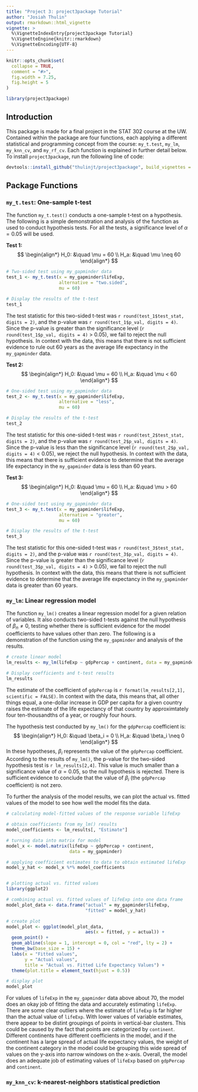 ```yaml
---
title: "Project 3: project3package Tutorial"
author: "Josiah Thulin"
output: rmarkdown::html_vignette
vignette: >
  %\VignetteIndexEntry{project3package Tutorial}
  %\VignetteEngine{knitr::rmarkdown}
  %\VignetteEncoding{UTF-8}
---
```


```r
knitr::opts_chunk$set(
  collapse = TRUE,
  comment = "#>",
  fig.width = 7.25,
  fig.height = 5
)
```

```r
library(project3package)
```

## Introduction

This package is made for a final project in the STAT 302 course at the UW. Contained within the package are four functions, each applying a different statistical and programming concept from the course: `my_t.test`, `my_lm`, `my_knn_cv`, and `my_rf_cv`. Each function is explained in further detail below. To install `project3package`, run the following line of code:

```r
devtools::install_github("thulinjt/project3package", build_vignettes = TRUE, build_opts = c())
```

## Package Functions

### `my_t.test`: One-sample t-test

The function `my_t.test()` conducts a one-sample t-test on a hypothesis. The following is a simple demonstration and analysis of the function as used to conduct hypothesis tests. For all the tests, a significance level of $\alpha = 0.05$ will be used.

**Test 1:**
$$
\begin{align*}
  H_0: &\quad \mu = 60 \\
  H_a: &\quad \mu \neq 60
\end{align*}
$$

```r
# Two-sided test using my_gapminder data
test_1 <- my_t.test(x = my_gapminder$lifeExp,
                    alternative = "two.sided",
                    mu = 60)

# Display the results of the t-test
test_1
```

The test statistic for this two-sided t-test was `r round(test_1$test_stat, digits = 2)`, and the p-value was `r round(test_1$p_val, digits = 4)`. Since the p-value is greater than the significance level (`r round(test_1$p_val, digits = 4)` > 0.05), we fail to reject the null hypothesis. In context with the data, this means that there is not sufficient evidence to rule out 60 years as the average life expectancy in the `my_gapminder` data.

**Test 2:**
$$
\begin{align*}
  H_0: &\quad \mu = 60 \\
  H_a: &\quad \mu < 60
\end{align*}
$$

```r
# One-sided test using my_gapminder data
test_2 <- my_t.test(x = my_gapminder$lifeExp,
                    alternative = "less",
                    mu = 60)

# Display the results of the t-test
test_2
```

The test statistic for this one-sided t-test was `r round(test_2$test_stat, digits = 2)`, and the p-value was `r round(test_2$p_val, digits = 4)`. Since the p-value is less than the significance level (`r round(test_2$p_val, digits = 4)` < 0.05), we reject the null hypothesis. In context with the data, this means that there is sufficient evidence to determine that the average life expectancy in the `my_gapminder` data is less than 60 years.

**Test 3:**
$$
\begin{align*}
  H_0: &\quad \mu = 60 \\
  H_a: &\quad \mu > 60
\end{align*}
$$

```r
# One-sided test using my_gapminder data
test_3 <- my_t.test(x = my_gapminder$lifeExp,
                    alternative = "greater",
                    mu = 60)

# Display the results of the t-test
test_3
```

The test statistic for this one-sided t-test was `r round(test_3$test_stat, digits = 2)`, and the p-value was `r round(test_3$p_val, digits = 4)`. Since the p-value is greater than the significance level (`r round(test_3$p_val, digits = 4)` > 0.05), we fail to reject the null hypothesis. In context with the data, this means that there is not sufficient evidence to determine that the average life expectancy in the `my_gapminder` data is greater than 60 years.


### `my_lm`: Linear regression model

The function `my_lm()` creates a linear regression model for a given relation of variables. It also conducts two-sided t-tests against the null hypothesis of $\beta_n \neq 0$, testing whether there is sufficient evidence for the model coefficients to have values other than zero. The following is a demonstration of the function using the `my_gapminder` and analysis of the results.

```r
# create linear model
lm_results <- my_lm(lifeExp ~ gdpPercap + continent, data = my_gapminder)

# Display coefficients and t-test results
lm_results
```

The estimate of the coefficient of `gdpPercap` is `r format(lm_results[2,1], scientific = FALSE)`. In context with the data, this means that, all other things equal, a one-dollar increase in GDP per capita for a given country raises the estimate of the life expectancy of that country by approximtately four ten-thousandths of a year, or roughly four hours.

The hypothesis test conducted by `my_lm()` for the `gdpPercap` coefficient is:
$$
\begin{align*}
  H_0: &\quad \beta_i = 0 \\
  H_a: &\quad \beta_i \neq 0
\end{align*}
$$
In these hypotheses, $\beta_i$ represents the value of the `gdpPercap` coefficient. According to the results of `my_lm()`, the p-value for the two-sided hypothesis test is `r lm_results[2,4]`. This value is much smaller than a significance value of $\alpha = 0.05$, so the null hypothesis is rejected. There is sufficient evidence to conclude that the value of $\beta_i$ (the `gdpPercap` coefficient) is not zero.

To further the analysis of the model results, we can plot the actual vs. fitted values of the model to see how well the model fits the data.

```r
# calculating model-fitted values of the response variable lifeExp

# obtain coefficients from my_lm() results
model_coefficients <- lm_results[, "Estimate"]

# turning data into matrix for model
model_x <- model.matrix(lifeExp ~ gdpPercap + continent,
                        data = my_gapminder)

# applying coefficient estimates to data to obtain estimated lifeExp
model_y_hat <- model_x %*% model_coefficients


# plotting actual vs. fitted values
library(ggplot2)

# combining actual vs. fitted values of lifeExp into one data frame
model_plot_data <- data.frame("actual" = my_gapminder$lifeExp,
                              "fitted" = model_y_hat)

# create plot
model_plot <- ggplot(model_plot_data,
                              aes(x = fitted, y = actual)) +
  geom_point() +
  geom_abline(slope = 1, intercept = 0, col = "red", lty = 2) +
  theme_bw(base_size = 15) +
  labs(x = "Fitted values",
       y = "Actual values",
       title = "Actual vs. Fitted Life Expectancy Values") +
  theme(plot.title = element_text(hjust = 0.5))

# display plot
model_plot
```

For values of `lifeExp` in the `my_gapminder` data above about 70, the model does an okay job of fitting the data and accurately estimating `lifeExp`. There are some clear outliers where the estimate of `lifeExp` is far higher than the actual value of `lifeExp`. With lower values of variable estimates, there appear to be distint groupings of points in vertical-bar clusters. This could be caused by the fact that points are categorized by `continent`. Different continents have different coefficients in the model, and if the continent has a large spread of actual life expectancy values, the weight of the continent category in the model could be grouping this wide spread of values on the y-axis into narrow windows on the x-axis. Overall, the model does an adequate job of estimating values of `lifeExp` based on `gdpPercap` and `continent`.


### `my_knn_cv`: k-nearest-neighbors statistical prediction








